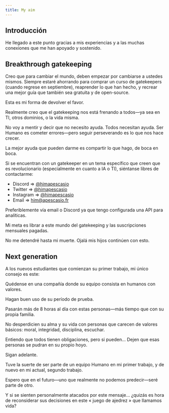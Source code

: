 ```yaml
---
title: My aim
---
```


## Introducción

He llegado a este punto gracias a mis experiencias y a las muchas conexiones que me han apoyado y sostenido.

## Breakthrough gatekeeping

Creo que para cambiar el mundo, deben empezar por cambiarse a ustedes mismos. Siempre estaré ahorrando para comprar un curso de gatekeepers (cuando regrese en septiembre), reaprender lo que han hecho, y recrear una mejor guía que también sea gratuita y de open-source.

Esta es mi forma de devolver el favor.

Realmente creo que el gatekeeping nos está frenando a todos—ya sea en TI, otros dominios, o la vida misma.

No voy a mentir y decir que no necesito ayuda. Todos necesitan ayuda. Ser Humano es cometer errores—pero seguir perseverando es lo que nos hace crecer.

La mejor ayuda que pueden darme es compartir lo que hago, de boca en boca.

Si se encuentran con un gatekeeper en un tema específico que creen que es revolucionario (especialmente en cuanto a IA o TI), siéntanse libres de contactarme:

- Discord => [@himapescasio](https://discord.com/)
- Twitter => [@himapescasio](https://twitter.com/@himapescasio)
- Instagram => [@himapescasio](https://instagram.com/himapescasio)
- Email => him@apescasio.fr

Preferiblemente vía email o Discord ya que tengo configurada una API para analíticas.

Mi meta es librar a este mundo del gatekeeping y las suscripciones mensuales pagadas.

No me detendré hasta mi muerte. Ojalá mis hijos continúen con esto.

## Next generation

A los nuevos estudiantes que comienzan su primer trabajo, mi único consejo es este:

Quédense en una compañía donde su equipo consista en humanos con valores.

Hagan buen uso de su período de prueba.

Pasarán más de 8 horas al día con estas personas—más tiempo que con su propia familia.

No desperdicien su alma y su vida con personas que carecen de valores básicos: moral, integridad, disciplina, escuchar.

Entiendo que todos tienen obligaciones, pero si pueden… Dejen que esas personas se pudran en su propio hoyo.

Sigan adelante.

Tuve la suerte de ser parte de un equipo Humano en mi primer trabajo, y de nuevo en mi actual, segundo trabajo.

Espero que en el futuro—uno que realmente no podemos predecir—seré parte de otro.

Y si se sienten personalmente atacados por este mensaje… ¿quizás es hora de reconsiderar sus decisiones en este « juego de ajedrez » que llamamos vida?

<LearningCycle lang="es" />
<CultureCycle lang="es" />